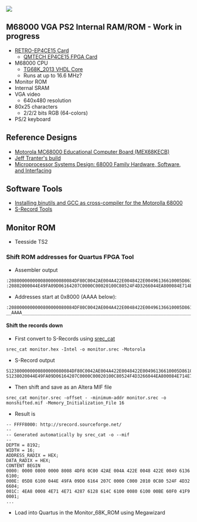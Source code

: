 <img src="http://land-boards.com/blwiki/images/3/35/RETRO-EP4CE15-P958-720PX.jpg"></img>

== M68000 VGA PS2 Internal RAM/ROM - Work in progress ==

* [http://land-boards.com/blwiki/index.php?title=RETRO-EP4CE15 RETRO-EP4CE15 Card]
** [https://github.com/ChinaQMTECH/CYCLONE_IV_EP4CE15 QMTECH EP4CE15 FPGA Card]
* M68000 CPU
** [https://github.com/douggilliland/MultiComp/tree/master/MultiComp%20(VHDL%20Template)/Components/CPU/M68000/TG68K_2013 TG68K_2013 VHDL Core]
** Runs at up to 16.6 MHz?
* Monitor ROM
* Internal SRAM
* VGA video
** 640x480 resolution
* 80x25 characters
** 2/2/2 bits RGB (64-colors)
* PS/2 keyboard

== Reference Designs ==

* [http://www.easy68k.com/paulrsm/mecb/mecb.htm Motorola MC68000 Educational Computer Board (MEX68KECB)]
* [https://jefftranter.blogspot.com/2016/12/building-68000-single-board-computer.html Jeff Tranter's build]
* [https://www.amazon.com/Microprocessor-Systems-Design-Hardware-Interfacing/dp/0534948227/ref=sr_1_2?crid=21I1LHECUP26L&dchild=1&keywords=alan+clements&qid=1593949123&sprefix=alan+clemens%2Caps%2C167&sr=8-2 Microprocessor Systems Design: 68000 Family Hardware, Software, and Interfacing]

== Software Tools ==

* [https://darkdust.net/writings/megadrive/crosscompiler Installing binutils and GCC as cross-compiler for the Motorolla 68000]
* [http://srecord.sourceforge.net/ S-Record Tools]

== Monitor ROM ==

* Teesside TS2

=== Shift ROM addresses for Quartus FPGA Tool  ===

* Assembler output
<pre>
:2080000000000800000080084DF80C0042AE004A422E0048422E00496136610005D861009E
:20802000044E49FA09D06164207C0000C00020100C80524F4D3266044EA800084E714E71EF
</pre>
* Addresses start at 0x8000 (AAAA below):
<pre>
:2080000000000800000080084DF80C0042AE004A422E0048422E00496136610005D861009E
__AAAA_____________________________________________________________________
</pre>
==== Shift the records down ====
* First convert to S-Records using [https://github.com/douggilliland/Retro-Computers/tree/master/PC%20Tools/srecord srec_cat]
<pre>
srec_cat monitor.hex -Intel -o monitor.srec -Motorola
</pre>
* S-Record output
<pre>
S123800000000800000080084DF80C0042AE004A422E0048422E00496136610005D861009A
S1238020044E49FA09D06164207C0000C00020100C80524F4D3266044EA800084E714E71EB
</pre>
* Then shift and save as an Altera MIF file
<pre>
srec_cat monitor.srec -offset - -minimum-addr monitor.srec -o monshifted.mif -Memory_Initialization_File 16
</pre>
* Result is
<pre>
-- FFFF8000: http://srecord.sourceforge.net/
--
-- Generated automatically by srec_cat -o --mif
--
DEPTH = 8192;
WIDTH = 16;
ADDRESS_RADIX = HEX;
DATA_RADIX = HEX;
CONTENT BEGIN
0000: 0000 0800 0000 8008 4DF8 0C00 42AE 004A 422E 0048 422E 0049 6136 6100;
000E: 05D8 6100 044E 49FA 09D0 6164 207C 0000 C000 2010 0C80 524F 4D32 6604;
001C: 4EA8 0008 4E71 4E71 4287 6128 614C 6100 0080 6100 00BE 60F0 41F9 0001;
...
</pre>
* Load into Quartus in the Monitor_68K_ROM using Megawizard
